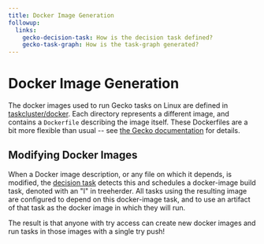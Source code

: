 ```yaml
---
title: Docker Image Generation
followup:
  links:
    gecko-decision-task: How is the decision task defined?
    gecko-task-graph: How is the task-graph generated?
---
```


# Docker Image Generation

The docker images used to run Gecko tasks on Linux are defined in [taskcluster/docker](https://dxr.mozilla.org/mozilla-central/source/taskcluster/docker/).
Each directory represents a different image, and contains a `Dockerfile` describing the image itself.
These Dockerfiles are a bit more flexible than usual -- see [the Gecko documentation](https://firefox-source-docs.mozilla.org/taskcluster/taskcluster/docker-images.html) for details.

## Modifying Docker Images

When a Docker image description, or any file on which it depends, is modified, the [decision task](gecko-decision-task) detects this and schedules a docker-image build task, denoted with an "I" in treeherder.
All tasks using the resulting image are configured to depend on this docker-image task, and to use an artifact of that task as the docker image in which they will run.

The result is that anyone with try access can create new docker images and run tasks in those images with a single try push!
